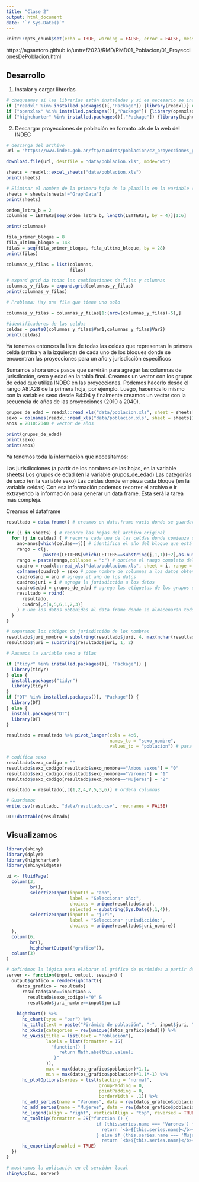 ```yaml
---
title: "Clase 2"
output: html_document
date: "`r Sys.Date()`"
---
```


```r
knitr::opts_chunk$set(echo = TRUE, warning = FALSE, error = FALSE, message = FALSE)
```

https://agsantoro.github.io/untref2023/RMD/RMD01_Poblacion/01_ProyeccionesDePoblacion.html

## Desarrollo

1. Instalar y cargar librerías


```r
# chequeamos si las librerías están instaladas y si es necesario se instalan
if ("readxl" %in% installed.packages()[,"Package"]) {library(readxl)} else {install.packages("readxl");library(readxl)}
if ("openxlsx" %in% installed.packages()[,"Package"]) {library(openxlsx)} else {install.packages("openxlsx");library(openxlsx)}
if ("highcharter" %in% installed.packages()[,"Package"]) {library(highcharter)} else {install.packages("highcharter");library(highcharter)}
```


2. Descargar proyecciones de población en formato .xls de la web del INDEC

```r
# descarga del archivo
url = "https://www.indec.gob.ar/ftp/cuadros/poblacion/c2_proyecciones_prov_2010_2040.xls"

download.file(url, destfile = "data/poblacion.xls", mode="wb")

sheets = readxl::excel_sheets("data/poblacion.xls")
print(sheets)

# Eliminar el nombre de la primera hoja de la planilla en la variable (ya que no contiene información)
sheets = sheets[sheets!="GraphData"]
print(sheets)
```


```r
orden_letra_b = 2
columnas = LETTERS[seq(orden_letra_b, length(LETTERS), by = 4)][1:6]

print(columnas)

fila_primer_bloque = 8
fila_ultimo_bloque = 148
filas = seq(fila_primer_bloque, fila_ultimo_bloque, by = 28)
print(filas)

columnas_y_filas = list(columnas,
                        filas)

# expand grid da todas las combinaciones de filas y columnas
columnas_y_filas = expand.grid(columnas_y_filas)
print(columnas_y_filas) 

# Problema: Hay una fila que tiene uno solo

columnas_y_filas = columnas_y_filas[1:(nrow(columnas_y_filas)-5),] 

#identificadores de las celdas
celdas = paste0(columnas_y_filas$Var1,columnas_y_filas$Var2) 
print(celdas)

```

Ya tenemos entonces la lista de todas las celdas que representan la primera celda (arriba y a la izquierda) de cada uno de los bloques donde se encuentran las proyecciones para un año y jurisdicción específicos

Sumamos ahora unos pasos que servirán para agregar las columnas de jurisdicción, sexo y edad en la tabla final. Creamos un vector con los grupos de edad que utiliza INDEC en las proyecciones. Podemos hacerlo desde el rango A8:A28 de la primera hoja, por ejemplo. Luego, hacemos lo mismo con la variables sexo desde B4:D4 y finalmente creamos un vector con la secuencia de años de las proyecciones (2010 a 2040).

```r
grupos_de_edad = readxl::read_xls("data/poblacion.xls", sheet = sheets[1], range = "A8:A28", col_names = F)[[1]] # vector de grupos de edad
sexo = colnames(readxl::read_xls("data/poblacion.xls", sheet = sheets[1], range = "B4:D4")) # vector de categorías de sexo
anos = 2010:2040 # vector de años

print(grupos_de_edad)
print(sexo)
print(anos)

```
Ya tenemos toda la información que necesitamos:

Las jurisdicciones (a partir de los nombres de las hojas, en la variable sheets)
Los grupos de edad (en la variable grupos_de_edad)
Las categorías de sexo (en la variable sexo)
Las celdas donde empieza cada bloque (en la variable celdas)
Con esa información podemos recorrer el archivo e ir extrayendo la información para generar un data frame. Ésta será la tarea más compleja.

Creamos el dataframe

```r
resultado = data.frame() # creamos en data.frame vacío donde se guardarán los resultados

for (i in sheets) { # recorre las hojas del archivo original
  for (j in celdas) { # recorre cada una de las celdas donde comienza un bloque de datos
    ano=anos[which(celdas==j)] # identifica el año del bloque que está capturando
    rango = c(j,
              paste0(LETTERS[which(LETTERS==substring(j,1,1))+2],as.numeric(substring(j,2,4))+20)) 
    rango = paste(rango,collapse = ":") # obtiene el rango completo del bloque
    cuadro = readxl::read_xls("data/poblacion.xls", sheet = i, range = rango, col_names = F) # lee el bloque
    colnames(cuadro) = sexo # pone nombre de columnas a los datos obtenidos
    cuadro$ano = ano # agrega el año de los datos
    cuadro$juri = i # agrega la jurisdicción a los datos
    cuadro$edad = grupos_de_edad # agrega las etiquetas de los grupos de edad
    resultado = rbind(
      resultado,
      cuadro[,c(4,5,6,1,2,3)]
    ) # une los datos obtenidos al data frame donde se almacenarán todos (resultado)
  }
}

# separamos los códigos de jurisdicción de los nombres
resultado$juri_nombre = substring(resultado$juri, 4, max(nchar(resultado$juri)))
resultado$juri = substring(resultado$juri, 1, 2)

# Pasamos la variable sexo a filas

if ("tidyr" %in% installed.packages()[, "Package"]) {
  library(tidyr)
} else {
  install.packages("tidyr")
  library(tidyr)
}
if ("DT" %in% installed.packages()[, "Package"]) {
  library(DT)
} else {
  install.packages("DT")
  library(DT)
}

resultado = resultado %>% pivot_longer(cols = 4:6,
                                       names_to = "sexo_nombre",
                                       values_to = "poblacion") # pasa sexo a filas

# codifica sexo
resultado$sexo_codigo = ""
resultado$sexo_codigo[resultado$sexo_nombre=="Ambos sexos"] = "0"
resultado$sexo_codigo[resultado$sexo_nombre=="Varones"] = "1"
resultado$sexo_codigo[resultado$sexo_nombre=="Mujeres"] = "2"

resultado = resultado[,c(1,2,4,7,5,3,6)] # ordena columnas

# Guardamos
write.csv(resultado, "data/resultado.csv", row.names = FALSE)

DT::datatable(resultado)
```
## Visualizamos

```r

library(shiny)
library(dplyr)
library(highcharter)
library(shinyWidgets)

ui <- fluidPage(
  column(3,
         br(),
         selectizeInput(inputId = "ano", 
                        label = "Seleccionar año:", 
                        choices = unique(resultado$ano),
                        selected = substring(Sys.Date(),1,4)),
         selectizeInput(inputId = "juri", 
                        label = "Seleccionar jurisdicción:", 
                        choices = unique(resultado$juri_nombre))
  ),
  column(6,
         br(),
         highchartOutput("grafico")),
  column(3)
) 

# definimos la lógica para elaborar el gráfico de pirámides a partir de la información ingresada en la ui
server <- function(input, output, session) {
  output$grafico = renderHighchart({
    datos_grafico = resultado[
      resultado$ano==input$ano &
        resultado$sexo_codigo!="0" &
        resultado$juri_nombre==input$juri,]
    
    highchart() %>%
      hc_chart(type = "bar") %>%
      hc_title(text = paste("Pirámide de población", "-", input$juri, "-", input$ano)) %>%
      hc_xAxis(categories = rev(unique(datos_grafico$edad))) %>%
      hc_yAxis(title = list(text = "Población"),
               labels = list(formatter = JS( 
                 "function() {    
                    return Math.abs(this.value); 
                  }"
               )),
               max = max(datos_grafico$poblacion)*1.1,
               min = max(datos_grafico$poblacion)*1.1*-1) %>%
      hc_plotOptions(series = list(stacking = "normal",
                                   groupPadding = 0,
                                   pointPadding = 0,
                                   borderWidth = .1)) %>%
      hc_add_series(name = "Varones", data = rev(datos_grafico$poblacion[datos_grafico$sexo_codigo=="1"])*-1, color = "#d8b365") %>%
      hc_add_series(name = "Mujeres", data = rev(datos_grafico$poblacion[datos_grafico$sexo_codigo=="2"]), color = "#5ab4ac") %>%
      hc_legend(align = "right", verticalAlign = "top", reversed = TRUE) %>%
      hc_tooltip(formatter = JS("function () {
                                  if (this.series.name === 'Varones') {
                                    return `<b>${this.series.name}</b></br>${this.y*-1}`
                                  } else if (this.series.name === 'Mujeres') {
                                    return `<b>${this.series.name}</b></br>${this.y}`}}")) %>%
      hc_exporting(enabled = TRUE)
  })  
}

# mostramos la aplicación en el servidor local
shinyApp(ui, server)
```

